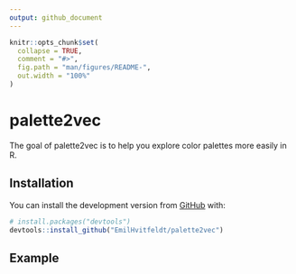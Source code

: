 ```yaml
---
output: github_document
---
```


<!-- README.md is generated from README.Rmd. Please edit that file -->

```r
knitr::opts_chunk$set(
  collapse = TRUE,
  comment = "#>",
  fig.path = "man/figures/README-",
  out.width = "100%"
)
```

# palette2vec

<!-- badges: start -->
<!-- badges: end -->

The goal of palette2vec is to help you explore color palettes more easily in R.

## Installation

You can install the development version from [GitHub](http://github.com/) with:

``` r
# install.packages("devtools")
devtools::install_github("EmilHvitfeldt/palette2vec")
```

## Example
